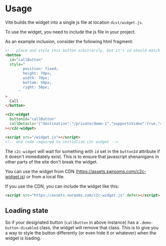 # Usage

Vite builds the widget into a single js file at location `dist/widget.js`.

To use the widget, you need to include the js file in your project.

As an example inclusion, consider the following html fragment:

```html
<!-- place and style this button arbitrarily, but it's id should match the buttonId in the c2c-widget tag below -->
<button
  id="callButton"
  style="
        position: fixed;
        height: 70px;
        width: 70px;
        bottom: 50px;
        right: 50px;
      "
>
  Call
</button>

<c2c-widget
  buttonId="callButton"
  callDetails='{"destination":"/private/demo-1","supportsVideo":true,"supportsAudio":true}'
></c2c-widget>

<script src="/widget.js"></script>
<!-- end code required to initialize c2c widget -->
```

The `c2c-widget` will wait for something with `id` set in the `buttonId` attribute if it doesn't immediately exist. This is to 
ensure that javascript shenanigans in other parts of the site don't break the widget.

You can use the widget from CDN (https://assets.swrooms.com/c2c-widget.js) or from a local file.

If you use the CDN, you can include the widget like this:

```html
<script src="https://assets.swrooms.com/c2c-widget.js" defer></script>
```


## Loading state

So if your designated button (`callButton` in above instance) has a `.demo-button-disabled` class, the widget will remove that class.
This is to give you a way to style the button differently (or even hide it or whatever) when the widget is loading.